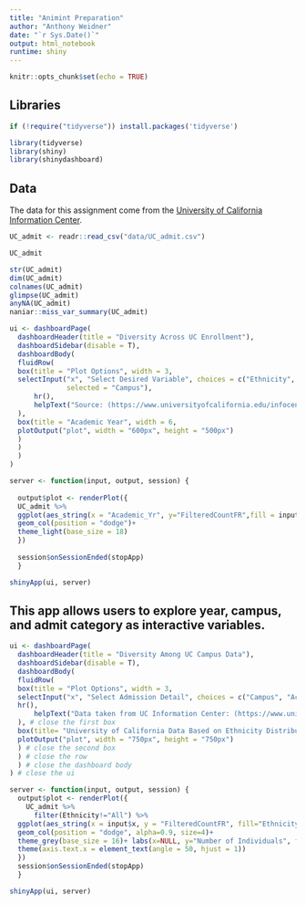 ```yaml
---
title: "Animint Preparation"
author: "Anthony Weidner"
date: "`r Sys.Date()`"
output: html_notebook
runtime: shiny
---
```


```r
knitr::opts_chunk$set(echo = TRUE)
```

## Libraries
```r
if (!require("tidyverse")) install.packages('tidyverse')
```

```r
library(tidyverse)
library(shiny)
library(shinydashboard)
```

## Data
The data for this assignment come from the [University of California Information Center](https://www.universityofcalifornia.edu/infocenter).
```r
UC_admit <- readr::read_csv("data/UC_admit.csv")

UC_admit
```


```r
str(UC_admit)
dim(UC_admit)
colnames(UC_admit)
glimpse(UC_admit)
anyNA(UC_admit)
naniar::miss_var_summary(UC_admit)
```



```r
ui <- dashboardPage(
  dashboardHeader(title = "Diversity Across UC Enrollment"),
  dashboardSidebar(disable = T),
  dashboardBody(
  fluidRow(
  box(title = "Plot Options", width = 3,
  selectInput("x", "Select Desired Variable", choices = c("Ethnicity", "Category", "Campus"), 
              selected = "Campus"),
      hr(),
      helpText("Source: (https://www.universityofcalifornia.edu/infocenter).")
  ), 
  box(title = "Academic Year", width = 6,
  plotOutput("plot", width = "600px", height = "500px")
  ) 
  ) 
  ) 
)

server <- function(input, output, session) { 
  
  output$plot <- renderPlot({
  UC_admit %>% 
  ggplot(aes_string(x = "Academic_Yr", y="FilteredCountFR",fill = input$x)) +
  geom_col(position = "dodge")+
  theme_light(base_size = 18)
  })
  
  session$onSessionEnded(stopApp)
  }

shinyApp(ui, server)
```



## This app allows users to explore year, campus, and admit category as interactive variables.

```r
ui <- dashboardPage(
  dashboardHeader(title = "Diversity Among UC Campus Data"),
  dashboardSidebar(disable = T),
  dashboardBody(
  fluidRow(
  box(title = "Plot Options", width = 3,
  selectInput("x", "Select Admission Detail", choices = c("Campus", "Academic_Yr", "Category"), selected = "Campus"),
  hr(),
      helpText("Data taken from UC Information Center: (https://www.universityofcalifornia.edu/infocenter)"),
  ), # close the first box
  box(title= "University of California Data Based on Ethnicity Distribution", width = 5,
  plotOutput("plot", width = "750px", height = "750px")
  ) # close the second box
  ) # close the row
  ) # close the dashboard body
) # close the ui

server <- function(input, output, session) { 
  output$plot <- renderPlot({
    UC_admit %>% 
      filter(Ethnicity!="All") %>% 
  ggplot(aes_string(x = input$x, y = "FilteredCountFR", fill="Ethnicity"))+
  geom_col(position = "dodge", alpha=0.9, size=4)+
  theme_grey(base_size = 16)+ labs(x=NULL, y="Number of Individuals", fill="Fill Variable")+
  theme(axis.text.x = element_text(angle = 50, hjust = 1))
  })
  session$onSessionEnded(stopApp)
  }

shinyApp(ui, server)
```
